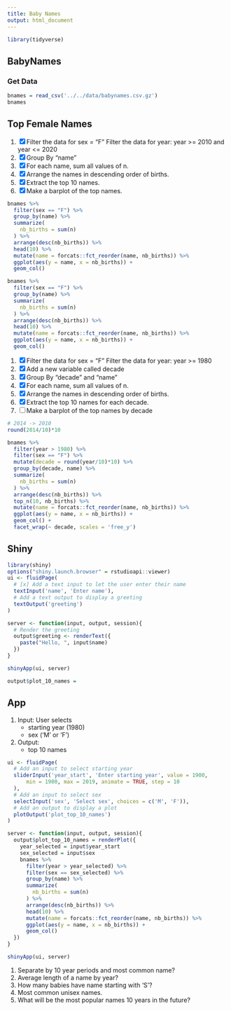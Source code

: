 ```yaml
---
title: Baby Names
output: html_document
---
```


```r
library(tidyverse)
```

## BabyNames

### Get Data

```r
bnames = read_csv('../../data/babynames.csv.gz')
bnames
```

## Top Female Names

1. [x] Filter the data for sex = "F"
       Filter the data for year: year >= 2010 and year <= 2020
2. [x] Group By "name"
3. [x] For each name, sum all values of n.
4. [x] Arrange the names in descending order of births.
5. [x] Extract the top 10 names.
6. [x] Make a barplot of the top names.

```r
bnames %>% 
  filter(sex == "F") %>% 
  group_by(name) %>% 
  summarize(
    nb_births = sum(n)
  ) %>% 
  arrange(desc(nb_births)) %>% 
  head(10) %>% 
  mutate(name = forcats::fct_reorder(name, nb_births)) %>% 
  ggplot(aes(y = name, x = nb_births)) +
  geom_col()
```


```r
bnames %>% 
  filter(sex == "F") %>% 
  group_by(name) %>% 
  summarize(
    nb_births = sum(n)
  ) %>% 
  arrange(desc(nb_births)) %>% 
  head(10) %>% 
  mutate(name = forcats::fct_reorder(name, nb_births)) %>% 
  ggplot(aes(y = name, x = nb_births)) +
  geom_col()
```


1. [x] Filter the data for sex = "F"
       Filter the data for year: year >= 1980
2. [x] Add a new variable called decade
2. [x] Group By "decade" and "name"
3. [x] For each name, sum all values of n.
4. [x] Arrange the names in descending order of births.
5. [x] Extract the top 10 names for each decade.
6. [ ] Make a barplot of the top names by decade

```r
# 2014 -> 2010
round(2014/10)*10
```


```r
bnames %>% 
  filter(year > 1980) %>% 
  filter(sex == "F") %>% 
  mutate(decade = round(year/10)*10) %>% 
  group_by(decade, name) %>% 
  summarize(
    nb_births = sum(n)
  ) %>% 
  arrange(desc(nb_births)) %>% 
  top_n(10, nb_births) %>% 
  mutate(name = forcats::fct_reorder(name, nb_births)) %>% 
  ggplot(aes(y = name, x = nb_births)) +
  geom_col() +
  facet_wrap(~ decade, scales = 'free_y')
```

## Shiny

```r
library(shiny)
options("shiny.launch.browser" = rstudioapi::viewer)
ui <- fluidPage(
  # [x] Add a text input to let the user enter their name
  textInput('name', 'Enter name'),
  # Add a text output to display a greeting
  textOutput('greeting')
)

server <- function(input, output, session){
  # Render the greeting
  output$greeting <- renderText({
    paste("Hello, ", input$name)
  })
}

shinyApp(ui, server)
```

```r
output$plot_10_names = 
```


## App

1. Input: User selects
   - starting year (1980)
   - sex ('M' or 'F')
2. Output:
   - top 10 names
   
```r
ui <- fluidPage(
  # Add an input to select starting year
  sliderInput('year_start', 'Enter starting year', value = 1900, 
      min = 1900, max = 2019, animate = TRUE, step = 10
  ),
  # Add an input to select sex
  selectInput('sex', 'Select sex', choices = c('M', 'F')),
  # Add an output to display a plot
  plotOutput('plot_top_10_names')
)

server <- function(input, output, session){
  output$plot_top_10_names = renderPlot({
    year_selected = input$year_start
    sex_selected = input$sex
    bnames %>% 
      filter(year > year_selected) %>% 
      filter(sex == sex_selected) %>% 
      group_by(name) %>% 
      summarize(
        nb_births = sum(n)
      ) %>% 
      arrange(desc(nb_births)) %>% 
      head(10) %>% 
      mutate(name = forcats::fct_reorder(name, nb_births)) %>% 
      ggplot(aes(y = name, x = nb_births)) +
      geom_col()
  })
}

shinyApp(ui, server)
```



1. Separate by 10 year periods and most common name?
2. Average length of a name by year?
3. How many babies have name starting with 'S'?
4. Most common unisex names.
4. What will be the most popular names 10 years in the future?